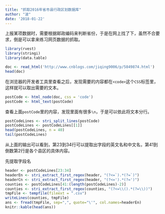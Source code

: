 ```yaml
---
title: "抓取2016年省市县行政区划数据库"
author: "波"
date: '2018-01-22'
---
```


上报某项数据时，需要根据邮政编码来判断省份，于是在网上找了下，虽然不合要求，倒是可以拿来练习网页数据的抓取。

```r
library(rvest)
library(stringi)
library(data.table)
```

```r
doc <- read_html('http://www.cnblogs.com/jiqing9006/p/5849874.html')
head(doc)
```

在浏览器的开发者工具里查看之后，发现需要的内容都在`<code>`这个`CSS`标签里，这样就可以取出需要的文本。

```r
postCode <- html_node(doc, css = 'code')
postCode <- html_text(postCode)
```

查看上面`postCode`里的内容，发现里面有很多`\n`，于是可以依此将文本分行。

```r
postCodeLines <- stri_split_lines(postCode)
postCodeLines <- postCodeLines[[1]]
head(postCodeLines, n = 40)
tail(postCodeLines)
```

从上面的输出可以看到，第23到34行可以提取出字段的英文名和中文名，第41到倒数第2行是各个县区的具体内容。

先提取字段名

```r
header <- postCodeLines[23:34]
headerEn <- stri_extract_first_regex(header, "(?<=`).*(?=`)")
headerCn <- stri_extract_first_regex(header, "(?<=').*(?=')")
counties <- postCodeLines[41:(length(postCodeLines)-2)]
counties <- stri_extract_first_regex(counties, "(?<=\\().*(?=\\))")
tmpFile <- tempfile(fileext = ".csv")
writeLines(counties, tmpFile)
ans <- fread(tmpFile, sep=",", quote="\'", col.names=headerEn)
knitr::kable(head(ans))
```
